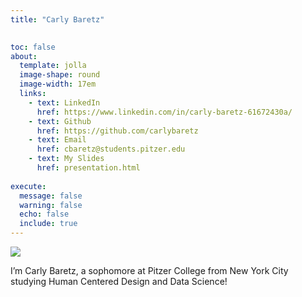 ```yaml
---
title: "Carly Baretz"

  
toc: false
about: 
  template: jolla
  image-shape: round
  image-width: 17em
  links:
    - text: LinkedIn
      href: https://www.linkedin.com/in/carly-baretz-61672430a/
    - text: Github
      href: https://github.com/carlybaretz
    - text: Email
      href: cbaretz@students.pitzer.edu
    - text: My Slides
      href: presentation.html
      
execute: 
  message: false
  warning: false
  echo: false
  include: true
---
```


![](media/IMG_9953.jpeg){.round-image}

I'm Carly Baretz, a sophomore at Pitzer College from New York City studying Human Centered Design and Data Science!
